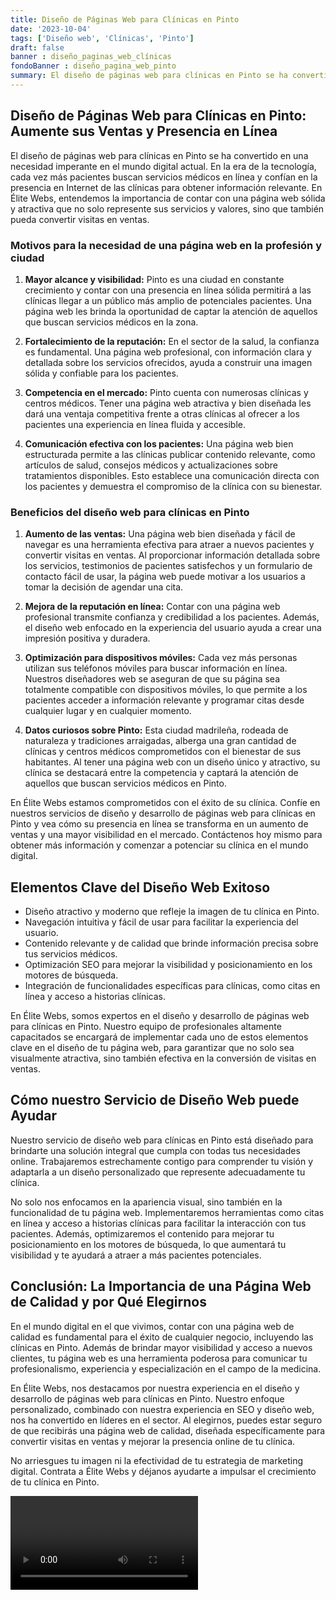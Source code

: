 ```yaml
---
title: Diseño de Páginas Web para Clínicas en Pinto
date: '2023-10-04'
tags: ['Diseño web', 'Clínicas', 'Pinto']
draft: false
banner : diseño_paginas_web_clínicas
fondoBanner : diseño_pagina_web_pinto
summary: El diseño de páginas web para clínicas en Pinto se ha convertido en una necesidad imperante en el mundo digital actual. En la era de la tecnología, cada vez más pacientes buscan servicios médicos en línea y confían en la presencia en Internet de las clínicas para obtener información relevante. En Élite Webs, entendemos la importancia de contar con una página web sólida y atractiva que no solo represente sus servicios y valores, sino que también pueda convertir visitas en ventas.
---
```


## Diseño de Páginas Web para Clínicas en Pinto: Aumente sus Ventas y Presencia en Línea

El diseño de páginas web para clínicas en Pinto se ha convertido en una necesidad imperante en el mundo digital actual. En la era de la tecnología, cada vez más pacientes buscan servicios médicos en línea y confían en la presencia en Internet de las clínicas para obtener información relevante. En Élite Webs, entendemos la importancia de contar con una página web sólida y atractiva que no solo represente sus servicios y valores, sino que también pueda convertir visitas en ventas.

### Motivos para la necesidad de una página web en la profesión y ciudad

1. **Mayor alcance y visibilidad:** Pinto es una ciudad en constante crecimiento y contar con una presencia en línea sólida permitirá a las clínicas llegar a un público más amplio de potenciales pacientes. Una página web les brinda la oportunidad de captar la atención de aquellos que buscan servicios médicos en la zona.

2. **Fortalecimiento de la reputación:** En el sector de la salud, la confianza es fundamental. Una página web profesional, con información clara y detallada sobre los servicios ofrecidos, ayuda a construir una imagen sólida y confiable para los pacientes.

3. **Competencia en el mercado:** Pinto cuenta con numerosas clínicas y centros médicos. Tener una página web atractiva y bien diseñada les dará una ventaja competitiva frente a otras clínicas al ofrecer a los pacientes una experiencia en línea fluida y accesible.

4. **Comunicación efectiva con los pacientes:** Una página web bien estructurada permite a las clínicas publicar contenido relevante, como artículos de salud, consejos médicos y actualizaciones sobre tratamientos disponibles. Esto establece una comunicación directa con los pacientes y demuestra el compromiso de la clínica con su bienestar.

### Beneficios del diseño web para clínicas en Pinto

1. **Aumento de las ventas:** Una página web bien diseñada y fácil de navegar es una herramienta efectiva para atraer a nuevos pacientes y convertir visitas en ventas. Al proporcionar información detallada sobre los servicios, testimonios de pacientes satisfechos y un formulario de contacto fácil de usar, la página web puede motivar a los usuarios a tomar la decisión de agendar una cita.

2. **Mejora de la reputación en línea:** Contar con una página web profesional transmite confianza y credibilidad a los pacientes. Además, el diseño web enfocado en la experiencia del usuario ayuda a crear una impresión positiva y duradera.

3. **Optimización para dispositivos móviles:** Cada vez más personas utilizan sus teléfonos móviles para buscar información en línea. Nuestros diseñadores web se aseguran de que su página sea totalmente compatible con dispositivos móviles, lo que permite a los pacientes acceder a información relevante y programar citas desde cualquier lugar y en cualquier momento.

4. **Datos curiosos sobre Pinto:** Esta ciudad madrileña, rodeada de naturaleza y tradiciones arraigadas, alberga una gran cantidad de clínicas y centros médicos comprometidos con el bienestar de sus habitantes. Al tener una página web con un diseño único y atractivo, su clínica se destacará entre la competencia y captará la atención de aquellos que buscan servicios médicos en Pinto.

En Élite Webs estamos comprometidos con el éxito de su clínica. Confíe en nuestros servicios de diseño y desarrollo de páginas web para clínicas en Pinto y vea cómo su presencia en línea se transforma en un aumento de ventas y una mayor visibilidad en el mercado. Contáctenos hoy mismo para obtener más información y comenzar a potenciar su clínica en el mundo digital.

<GifSeo />

<Cta />

## Elementos Clave del Diseño Web Exitoso

- Diseño atractivo y moderno que refleje la imagen de tu clínica en Pinto.
- Navegación intuitiva y fácil de usar para facilitar la experiencia del usuario.
- Contenido relevante y de calidad que brinde información precisa sobre tus servicios médicos.
- Optimización SEO para mejorar la visibilidad y posicionamiento en los motores de búsqueda.
- Integración de funcionalidades específicas para clínicas, como citas en línea y acceso a historias clínicas.

En Élite Webs, somos expertos en el diseño y desarrollo de páginas web para clínicas en Pinto. Nuestro equipo de profesionales altamente capacitados se encargará de implementar cada uno de estos elementos clave en el diseño de tu página web, para garantizar que no solo sea visualmente atractiva, sino también efectiva en la conversión de visitas en ventas.

## Cómo nuestro Servicio de Diseño Web puede Ayudar

Nuestro servicio de diseño web para clínicas en Pinto está diseñado para brindarte una solución integral que cumpla con todas tus necesidades online. Trabajaremos estrechamente contigo para comprender tu visión y adaptarla a un diseño personalizado que represente adecuadamente tu clínica.

No solo nos enfocamos en la apariencia visual, sino también en la funcionalidad de tu página web. Implementaremos herramientas como citas en línea y acceso a historias clínicas para facilitar la interacción con tus pacientes. Además, optimizaremos el contenido para mejorar tu posicionamiento en los motores de búsqueda, lo que aumentará tu visibilidad y te ayudará a atraer a más pacientes potenciales.

## Conclusión: La Importancia de una Página Web de Calidad y por Qué Elegirnos

En el mundo digital en el que vivimos, contar con una página web de calidad es fundamental para el éxito de cualquier negocio, incluyendo las clínicas en Pinto. Además de brindar mayor visibilidad y acceso a nuevos clientes, tu página web es una herramienta poderosa para comunicar tu profesionalismo, experiencia y especialización en el campo de la medicina.

En Élite Webs, nos destacamos por nuestra experiencia en el diseño y desarrollo de páginas web para clínicas en Pinto. Nuestro enfoque personalizado, combinado con nuestra experiencia en SEO y diseño web, nos ha convertido en líderes en el sector. Al elegirnos, puedes estar seguro de que recibirás una página web de calidad, diseñada específicamente para convertir visitas en ventas y mejorar la presencia online de tu clínica.

No arriesgues tu imagen ni la efectividad de tu estrategia de marketing digital. Contrata a Élite Webs y déjanos ayudarte a impulsar el crecimiento de tu clínica en Pinto.

<Video />

<CtaBot job='Clínicas' city='Pinto'/>

<Gmaps query='Pinto+españa+maps' />